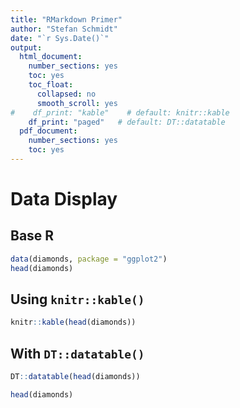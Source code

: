 ```yaml
---
title: "RMarkdown Primer"
author: "Stefan Schmidt"
date: "`r Sys.Date()`"
output:
  html_document:
    number_sections: yes
    toc: yes
    toc_float:
      collapsed: no
      smooth_scroll: yes
#    df_print: "kable"    # default: knitr::kable
    df_print: "paged"   # default: DT::datatable
  pdf_document:
    number_sections: yes
    toc: yes
---
```


# Data Display

## Base R

```r
data(diamonds, package = "ggplot2")
head(diamonds)
```

## Using `knitr::kable()`

```r
knitr::kable(head(diamonds))
```

## With `DT::datatable()`

```r
DT::datatable(head(diamonds))
```

```r
head(diamonds)
```

